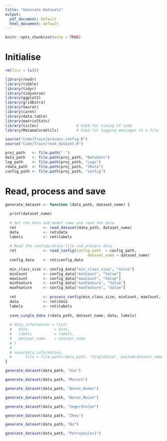 ```yaml
---
title: "Generate Datasets"
output:
  pdf_document: default
  html_document: default
---
```


```r
knitr::opts_chunk$set(echo = TRUE)
```


# Initialise

```r

rm(list = ls())

library(readr)
library(tibble)
library(tidyr)
library(tidyverse)
library(ggplot2)
library(gridExtra)
library(Seurat)
library(caret)
library(data.table)
library(matrixStats)
library(tictoc)                 # Used for timing of code
library(MazamaCoreUtils)        # Used for logging messages to a file

source("Code/Train/process_config.R")
source("Code/Train/read_dataset.R")

proj_path   <- file.path(".")
data_path   <- file.path(proj_path, "DataSets")
log_path    <- file.path(proj_path, "Logs")
rdata_path  <- file.path(proj_path, "rData")
config_path <- file.path(proj_path, "config")

```



# Read, process and save


```r

generate_dataset <- function (data_path, dataset_name) {
  
  print(dataset_name)
  
  # Set the data and model name and read the data
  ret            <- read_dataset(data_path, dataset_name)
  data           <- ret$data
  labels         <- ret$labels
  
  # Read the configuration file and process data 
  ret            <- read_config(config_path  = config_path,
                                     dataset_name = dataset_name)
  config_data    <- ret$config_data
    
  min_class_size <- config_data["min_class_size", "Value"]
  minCount       <- config_data["minCount", "Value"] 
  maxCount       <- config_data["maxCount", "Value"]
  minFeature     <- config_data["minFeature", "Value"] 
  maxFeature     <- config_data["maxFeature", "Value"] 
  
  ret            <- process_config(min_class_size, minCount, maxCount, minFeature, maxFeature, data, labels)
  data           <- ret$data
  labels         <- ret$labels
  
  save_single_data (rdata_path, dataset_name, data, labels) 
  
  # data_information = list(
  #   data            = data,
  #   labels          = labels,
  #   dataset_name    = dataset_name
  # )
  # 
  # save(data_information,
  #      file = file.path(rdata_path, "SingleData", paste0(dataset_name, "_dataset.rData")))
}

```


```r
generate_dataset(data_path, "Xin")
```


```r
generate_dataset(data_path, "Muraro")
```


```r
generate_dataset(data_path, "Baron_Human")
```


```r
generate_dataset(data_path, "Baron_Mouse")
```


```r
generate_dataset(data_path, "SegerStolpe")
```


```r
generate_dataset(data_path, "Zhou")
```


```r
generate_dataset(data_path, "Bo")
```


```r
generate_dataset(data_path, "Petropoulos1")
```


